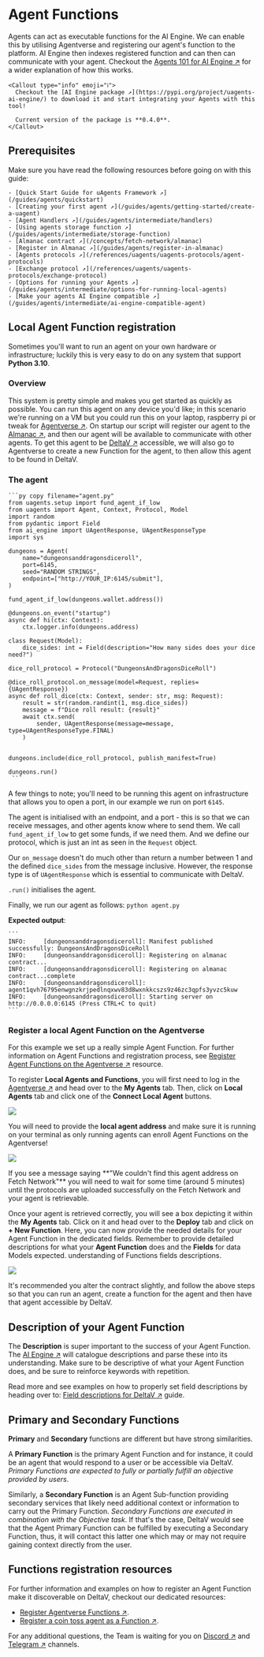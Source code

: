 
# Agent Functions

Agents can act as executable functions for the AI Engine. We can enable this by utilising Agentverse and registering
our agent's function to the platform. AI Engine then indexes registered function and can then can communicate with
your agent. Checkout the [Agents 101 for AI Engine ↗️](/guides/agent-courses/agents-for-ai#agent-agentverse-ai-engine-and-deltav) for a wider explanation of how this works.

    <Callout type="info" emoji="ℹ️">
      Checkout the [AI Engine package ↗️](https://pypi.org/project/uagents-ai-engine/) to download it and start integrating your Agents with this tool!

      Current version of the package is **0.4.0**.
    </Callout>

## Prerequisites

Make sure you have read the following resources before going on with this guide:

    - [Quick Start Guide for uAgents Framework ↗️](/guides/agents/quickstart)
    - [Creating your first agent ↗️](/guides/agents/getting-started/create-a-uagent)
    - [Agent Handlers ↗️](/guides/agents/intermediate/handlers)
    - [Using agents storage function ↗️](/guides/agents/intermediate/storage-function)
    - [Almanac contract ↗️](/concepts/fetch-network/almanac)
    - [Register in Almanac ↗️](/guides/agents/register-in-almanac)
    - [Agents protocols ↗️](/references/uagents/uagents-protocols/agent-protocols)
    - [Exchange protocol ↗️](/references/uagents/uagents-protocols/exchange-protocol)
    - [Options for running your Agents ↗️](/guides/agents/intermediate/options-for-running-local-agents)
    - [Make your agents AI Engine compatible ↗️](/guides/agents/intermediate/ai-engine-compatible-agent)

## Local Agent Function registration

Sometimes you'll want to run an agent on your own hardware or infrastructure; luckily this is very easy to do on any system that support **Python 3.10**.

### Overview

This system is pretty simple and makes you get started as quickly as possible. You can run this agent on any device you'd like; in this scenario we're running on a VM but you could run this on your laptop, raspberry pi or tweak for [Agentverse ↗️](/concepts/agent-services/agentverse-intro). On startup our script will register our agent to the [Almanac ↗️](/concepts/fetch-network/almanac), and then our agent will be available to communicate with other agents. To get this agent to be [DeltaV ↗️](/concepts/ai-engine/deltav) accessible,  we will also go to Agentverse to create a new Function for the agent, to then allow this agent to be found in DeltaV.

### The agent

    ```py copy filename="agent.py"
    from uagents.setup import fund_agent_if_low
    from uagents import Agent, Context, Protocol, Model
    import random
    from pydantic import Field
    from ai_engine import UAgentResponse, UAgentResponseType
    import sys

    dungeons = Agent(
        name="dungeonsanddragonsdiceroll",
        port=6145,
        seed="RANDOM STRINGS",
        endpoint=["http://YOUR_IP:6145/submit"],
    )

    fund_agent_if_low(dungeons.wallet.address())

    @dungeons.on_event("startup")
    async def hi(ctx: Context):
        ctx.logger.info(dungeons.address)

    class Request(Model):
        dice_sides: int = Field(description="How many sides does your dice need?")

    dice_roll_protocol = Protocol("DungeonsAndDragonsDiceRoll")

    @dice_roll_protocol.on_message(model=Request, replies={UAgentResponse})
    async def roll_dice(ctx: Context, sender: str, msg: Request):
        result = str(random.randint(1, msg.dice_sides))
        message = f"Dice roll result: {result}"
        await ctx.send(
            sender, UAgentResponse(message=message, type=UAgentResponseType.FINAL)
        )


    dungeons.include(dice_roll_protocol, publish_manifest=True)

    dungeons.run()
     ```

A few things to note; you'll need to be running this agent on infrastructure that allows you to open a port, in our example we run on port `6145`.

The agent is initialised with an endpoint, and a port - this is so that we can receive messages, and other agents know where to send them. We call `fund_agent_if_low` to get some funds, if we need them. And we define our protocol, which is just an int as seen in the `Request` object.

Our `on_message` doesn't do much other than return a number between 1 and the defined `dice_sides` from the message inclusive. However, the response type is of  `UAgentResponse` which is essential to communicate with DeltaV.

`.run()` initialises the agent.

Finally, we  run our agent as follows: `python agent.py`

**Expected output**:

    ```
    INFO:     [dungeonsanddragonsdiceroll]: Manifest published successfully: DungeonsAndDragonsDiceRoll
    INFO:     [dungeonsanddragonsdiceroll]: Registering on almanac contract...
    INFO:     [dungeonsanddragonsdiceroll]: Registering on almanac contract...complete
    INFO:     [dungeonsanddragonsdiceroll]: agent1qvh76795enwgnzkrjpedlnqxwv83d8wxnkkcszs9z46zc3qpfs3yvzc5kuw
    INFO:     [dungeonsanddragonsdiceroll]: Starting server on http://0.0.0.0:6145 (Press CTRL+C to quit)
    ```

### Register a local Agent Function on the Agentverse

For this example we set up a really simple Agent Function. For further information on Agent Functions and registration process, see [Register Agent Functions on the Agentverse ↗️](/guides/agentverse/registering-agent-services) resource.

To register **Local Agents and Functions**, you will first need to log in the [Agentverse ↗️](https://agentverse.ai/) and head over to the **My Agents** tab. Then, click on **Local Agents** tab and click one of the **Connect Local Agent** buttons.

![](src/images/guides/uagent/servicefordungeons_1.png)

You will need to provide the **local agent address** and make sure it is running on your terminal as only running agents can enroll Agent Functions on the Agentverse!

![](src/images/guides/uagent/servicefordungeons_2.png)

   <Callout type="warning" emoji="⚠️">
     If you see a message saying **"We couldn't find this agent address on Fetch Network"** you will need to wait for some time (around 5 minutes) until the protocols are uploaded successfully on the Fetch Network and your agent is retrievable.
   </Callout>

Once your agent is retrieved correctly, you will see a box depicting it within the **My Agents** tab. Click on it and head over to the **Deploy** tab and click on **+ New Function**. Here, you can now provide the needed details for your Agent Function in the dedicated fields. Remember to provide detailed descriptions for what your **Agent Function** does and the **Fields** for data Models expected. understanding of Functions fields descriptions.

![](src/images/guides/uagent/servicefordungeons_3.png)

It's recommended you alter the contract slightly, and follow the above steps so that you can run an agent, create a function for the agent and then have that agent accessible by DeltaV.

## Description of your Agent Function

The **Description** is super important to the success of your Agent Function. The [AI Engine ↗️](/concepts/ai-engine/ai-engine-intro) will catalogue descriptions and parse these into its understanding. Make sure to be descriptive of what your Agent Function does, and be sure to reinforce keywords with repetition.

Read more and see examples on how to properly set field descriptions by heading over to: [Field descriptions for DeltaV ↗️](/guides/services/field-descriptions-for-deltav) guide.

## Primary and Secondary Functions

**Primary** and **Secondary** functions are different but have strong similarities.

A **Primary Function** is the primary Agent Function and for instance, it could be an agent that would respond to a user or be accessible via DeltaV. _Primary Functions are expected to fully or partially fulfill an objective provided by users_.

Similarly, a **Secondary Function** is an Agent Sub-function providing secondary services that likely need additional context or information to carry out the Primary Function. _Secondary Functions are executed in combination with the Objective task_. If that's the case, DeltaV would see that the Agent Primary Function can be fulfilled by executing a Secondary Function, thus, it will contact this latter one which may or may not require gaining context directly from the user.

## Functions registration resources

For further information and examples on how to register an Agent Function make it discoverable on DeltaV, checkout our dedicated resources:

   - [Register Agentverse Functions ↗️](/guides/agentverse/agentverse-functions/registering-agent-services).
   - [Register a coin toss agent as a Function ↗️](/guides/agentverse/agentverse-functions/registering-agent-coin-toss).

For any additional questions, the Team is waiting for you on [Discord ↗️](https://discord.gg/fetchai) and [Telegram ↗️](https://t.me/fetch_ai) channels.
